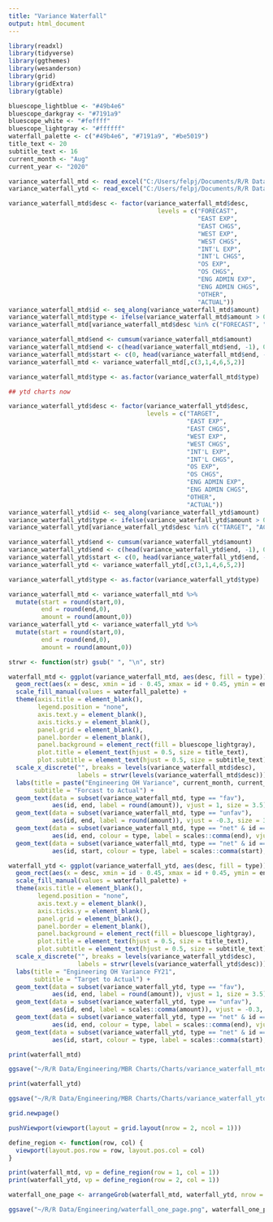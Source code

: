 ```yaml
---
title: "Variance Waterfall"
output: html_document
---
```


```r
library(readxl)
library(tidyverse)
library(ggthemes)
library(wesanderson)
library(grid)
library(gridExtra)
library(gtable)

bluescope_lightblue <- "#49b4e6"
bluescope_darkgray <- "#7191a9"
bluescope_white <- "#feffff"
bluescope_lightgray <- "#ffffff"
waterfall_palette <- c("#49b4e6", "#7191a9", "#be5019")
title_text <- 20
subtitle_text <- 16
current_month <- "Aug"
current_year <- "2020"

variance_waterfall_mtd <- read_excel("C:/Users/felpj/Documents/R/R Data/Engineering/MBR Charts/variance_waterfall_mtd.xlsx")
variance_waterfall_ytd <- read_excel("C:/Users/felpj/Documents/R/R Data/Engineering/MBR Charts/variance_waterfall_ytd.xlsx")

variance_waterfall_mtd$desc <- factor(variance_waterfall_mtd$desc,
                                         levels = c("FORECAST",
                                                    "EAST EXP",
                                                    "EAST CHGS",
                                                    "WEST EXP",
                                                    "WEST CHGS",
                                                    "INT'L EXP",
                                                    "INT'L CHGS",
                                                    "OS EXP",
                                                    "OS CHGS",
                                                    "ENG ADMIN EXP",
                                                    "ENG ADMIN CHGS",
                                                    "OTHER",
                                                    "ACTUAL"))
variance_waterfall_mtd$id <- seq_along(variance_waterfall_mtd$amount)
variance_waterfall_mtd$type <- ifelse(variance_waterfall_mtd$amount > 0, "fav", "unfav")
variance_waterfall_mtd[variance_waterfall_mtd$desc %in% c("FORECAST", "ACTUAL"), "type"] <- "net"

variance_waterfall_mtd$end <- cumsum(variance_waterfall_mtd$amount) 
variance_waterfall_mtd$end <- c(head(variance_waterfall_mtd$end, -1), 0) ## add zero to last entry in end column
variance_waterfall_mtd$start <- c(0, head(variance_waterfall_mtd$end, -1)) ## zero to the start
variance_waterfall_mtd <- variance_waterfall_mtd[,c(3,1,4,6,5,2)]

variance_waterfall_mtd$type <- as.factor(variance_waterfall_mtd$type)

## ytd charts now

variance_waterfall_ytd$desc <- factor(variance_waterfall_ytd$desc,
                                      levels = c("TARGET",
                                                 "EAST EXP",
                                                 "EAST CHGS",
                                                 "WEST EXP",
                                                 "WEST CHGS",
                                                 "INT'L EXP",
                                                 "INT'L CHGS",
                                                 "OS EXP",
                                                 "OS CHGS",
                                                 "ENG ADMIN EXP",
                                                 "ENG ADMIN CHGS",
                                                 "OTHER",
                                                 "ACTUAL"))
variance_waterfall_ytd$id <- seq_along(variance_waterfall_ytd$amount)
variance_waterfall_ytd$type <- ifelse(variance_waterfall_ytd$amount > 0, "fav", "unfav")
variance_waterfall_ytd[variance_waterfall_ytd$desc %in% c("TARGET", "ACTUAL"), "type"] <- "net"

variance_waterfall_ytd$end <- cumsum(variance_waterfall_ytd$amount) 
variance_waterfall_ytd$end <- c(head(variance_waterfall_ytd$end, -1), 0) ## add zero to last entry in end column
variance_waterfall_ytd$start <- c(0, head(variance_waterfall_ytd$end, -1)) ## zero to the start
variance_waterfall_ytd <- variance_waterfall_ytd[,c(3,1,4,6,5,2)]

variance_waterfall_ytd$type <- as.factor(variance_waterfall_ytd$type)

variance_waterfall_mtd <- variance_waterfall_mtd %>%
  mutate(start = round(start,0),
         end = round(end,0),
         amount = round(amount,0))
variance_waterfall_ytd <- variance_waterfall_ytd %>%
  mutate(start = round(start,0),
         end = round(end,0),
         amount = round(amount,0))
```


```r

strwr <- function(str) gsub(" ", "\n", str)

waterfall_mtd <- ggplot(variance_waterfall_mtd, aes(desc, fill = type)) +
  geom_rect(aes(x = desc, xmin = id - 0.45, xmax = id + 0.45, ymin = end, ymax = start)) +
  scale_fill_manual(values = waterfall_palette) +
  theme(axis.title = element_blank(), 
        legend.position = "none",
        axis.text.y = element_blank(),
        axis.ticks.y = element_blank(),
        panel.grid = element_blank(),
        panel.border = element_blank(),
        panel.background = element_rect(fill = bluescope_lightgray),
        plot.title = element_text(hjust = 0.5, size = title_text),
        plot.subtitle = element_text(hjust = 0.5, size = subtitle_text)) +
  scale_x_discrete("", breaks = levels(variance_waterfall_mtd$desc),
                   labels = strwr(levels(variance_waterfall_mtd$desc))) +
  labs(title = paste("Engineering OH Variance", current_month, current_year, sep = " "),
       subtitle = "Forcast to Actual") +
  geom_text(data = subset(variance_waterfall_mtd, type == "fav"), 
            aes(id, end, label = round(amount)), vjust = 1, size = 3.5) +
  geom_text(data = subset(variance_waterfall_mtd, type == "unfav"), 
            aes(id, end, label = round(amount)), vjust = -0.3, size = 3.5) +
  geom_text(data = subset(variance_waterfall_mtd, type == "net" & id == min(id)), 
            aes(id, end, colour = type, label = scales::comma(end), vjust = ifelse(end < start, 1, -0.3)), size = 3.5) +
  geom_text(data = subset(variance_waterfall_mtd, type == "net" & id == max(id)), 
            aes(id, start, colour = type, label = scales::comma(start), vjust = ifelse(end < start, -0.3, 1)), size = 3.5)

waterfall_ytd <- ggplot(variance_waterfall_ytd, aes(desc, fill = type)) +
  geom_rect(aes(x = desc, xmin = id - 0.45, xmax = id + 0.45, ymin = end, ymax = start)) +
  scale_fill_manual(values = waterfall_palette) +
  theme(axis.title = element_blank(), 
        legend.position = "none",
        axis.text.y = element_blank(),
        axis.ticks.y = element_blank(),
        panel.grid = element_blank(),
        panel.border = element_blank(),
        panel.background = element_rect(fill = bluescope_lightgray),
        plot.title = element_text(hjust = 0.5, size = title_text),
        plot.subtitle = element_text(hjust = 0.5, size = subtitle_text)) +
  scale_x_discrete("", breaks = levels(variance_waterfall_ytd$desc),
                   labels = strwr(levels(variance_waterfall_ytd$desc))) +
  labs(title = "Engineering OH Variance FY21",
       subtitle = "Target to Actual") +
  geom_text(data = subset(variance_waterfall_ytd, type == "fav"), 
            aes(id, end, label = round(amount)), vjust = 1, size = 3.5) +
  geom_text(data = subset(variance_waterfall_ytd, type == "unfav"), 
            aes(id, end, label = scales::comma(amount)), vjust = -0.3, size = 3.5) +
  geom_text(data = subset(variance_waterfall_ytd, type == "net" & id == min(id)), 
            aes(id, end, colour = type, label = scales::comma(end), vjust = ifelse(end < start, 1, -0.3)), size = 3.5) +
  geom_text(data = subset(variance_waterfall_ytd, type == "net" & id == max(id)), 
            aes(id, start, colour = type, label = scales::comma(start), vjust = ifelse(end < start, -0.3, 1)), size = 3.5)

print(waterfall_mtd)

ggsave("~/R/R Data/Engineering/MBR Charts/Charts/variance_waterfall_mtd.png", waterfall_mtd, width = 12, height = 3, dpi = 320)

print(waterfall_ytd)

ggsave("~/R/R Data/Engineering/MBR Charts/Charts/variance_waterfall_ytd.png", waterfall_ytd, width = 12, height = 3, dpi = 320)

```


```r
grid.newpage()

pushViewport(viewport(layout = grid.layout(nrow = 2, ncol = 1)))

define_region <- function(row, col) {
  viewport(layout.pos.row = row, layout.pos.col = col)
}

print(waterfall_mtd, vp = define_region(row = 1, col = 1))
print(waterfall_ytd, vp = define_region(row = 2, col = 1))

waterfall_one_page <- arrangeGrob(waterfall_mtd, waterfall_ytd, nrow = 2)

ggsave("~/R/R Data/Engineering/waterfall_one_page.png", waterfall_one_page, width = 16, height = 9, dpi = 320)
```

